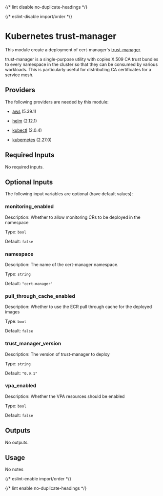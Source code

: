 
{/* lint disable no-duplicate-headings */}

{/* eslint-disable import/order */}

<ModuleHeader name="kube_trust_manager" sourceHref="https://github.com/Panfactum/stack/tree/__PANFACTUM_VERSION_MAIN__/packages/infrastructure/kube_trust_manager" status="deprecated" type="direct" />

# Kubernetes trust-manager

This module create a deployment of cert-manager's
[trust-manager](https://cert-manager.io/docs/trust/trust-manager/).

trust-manager is a single-purpose utility with copies X.509 CA trust bundles
to every namespace in the cluster so that they can be consumed by various workloads.
This is particularly useful for distributing CA certificates for a service mesh.

## Providers

The following providers are needed by this module:

* [aws](https://registry.terraform.io/providers/hashicorp/aws/5.39.1/docs) (5.39.1)

* [helm](https://registry.terraform.io/providers/hashicorp/helm/2.12.1/docs) (2.12.1)

* [kubectl](https://registry.terraform.io/providers/alekc/kubectl/2.0.4/docs) (2.0.4)

* [kubernetes](https://registry.terraform.io/providers/hashicorp/kubernetes/2.27.0/docs) (2.27.0)

## Required Inputs

No required inputs.

## Optional Inputs

The following input variables are optional (have default values):

### monitoring\_enabled

Description: Whether to allow monitoring CRs to be deployed in the namespace

Type: `bool`

Default: `false`

### namespace

Description: The name of the cert-manager namespace.

Type: `string`

Default: `"cert-manager"`

### pull\_through\_cache\_enabled

Description: Whether to use the ECR pull through cache for the deployed images

Type: `bool`

Default: `false`

### trust\_manager\_version

Description: The version of trust-manager to deploy

Type: `string`

Default: `"0.9.1"`

### vpa\_enabled

Description: Whether the VPA resources should be enabled

Type: `bool`

Default: `false`

## Outputs

No outputs.

## Usage

No notes

{/* eslint-enable import/order */}

{/* lint enable no-duplicate-headings */}
